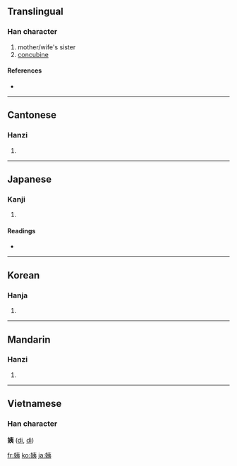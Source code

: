 ==Translingual==

===Han character===
{{Han char|rn=69|rad=女|as=06|sn=9|four=4543<sub>2</sub>|canj=女大弓 (VKN)}}

# mother/wife's sister
# [[concubine]]

====References====
* {{Han ref|kx=0260.150|dkj=06222|dj=0526.140|hdz=21043.120|uh=59E8|ud=23016|bh=ABBC|bd=43964}}

----

==Cantonese==

===Hanzi===
{{yue-hanzi|jyut=|y=yi4}}

# {{defn|Cantonese}}

----

==Japanese==

===Kanji===
{{ja-kanji|grade=|rs=女06}}

# {{defn|Japanese}}

====Readings====
* {{ja-readings|on=[[い]] (i)|kun=[[おば]] (oba)}}

----

==Korean==

===Hanja===
{{ko-hanja|hangeul=이|rv=i|mr=i}}

# {{defn|Korean}}

----

==Mandarin==

===Hanzi===
{{cmn-hanzi|pin=[[yí]] ([[yi2]])|wg=i<sup>2</sup>}}

# {{defn|Mandarin}}

----

==Vietnamese==
===Han character===
'''姨''' ([[di]], [[dì]])

[[fr:姨]]
[[ko:姨]]
[[ja:姨]]